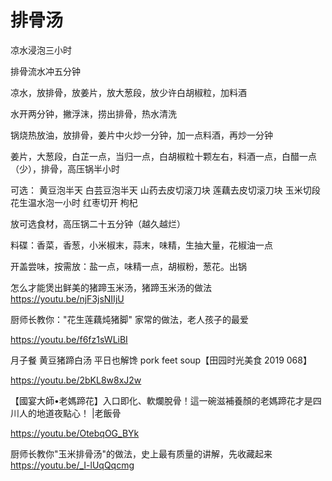 # 排骨汤

凉水浸泡三小时

排骨流水冲五分钟

凉水，放排骨，放姜片，放大葱段，放少许白胡椒粒，加料酒

水开两分钟，撇浮沫，捞出排骨，热水清洗

锅烧热放油，放排骨，姜片中火炒一分钟，加一点料酒，再炒一分钟

姜片，大葱段，白芷一点，当归一点，白胡椒粒十颗左右，料酒一点，白醋一点（少），排骨，高压锅半小时

可选：
黄豆泡半天
白芸豆泡半天
山药去皮切滚刀块
莲藕去皮切滚刀块
玉米切段
花生温水泡一小时
红枣切开
枸杞

放可选食材，高压锅二十五分钟（越久越烂）

料碟：香菜，香葱，小米椒末，蒜末，味精，生抽大量，花椒油一点

开盖尝味，按需放：盐一点，味精一点，胡椒粉，葱花。出锅

怎么才能煲出鲜美的猪蹄玉米汤，猪蹄玉米汤的做法
https://youtu.be/njF3jsNIIjU

厨师长教你："花生莲藕炖猪脚" 家常的做法，老人孩子的最爱

https://youtu.be/f6fz1sWLiBI

月子餐 黄豆猪蹄白汤 平日也解馋 pork feet soup【田园时光美食 2019 068】

https://youtu.be/2bKL8w8xJ2w

【國宴大師•老媽蹄花】入口即化、軟爛脫骨！這一碗滋補養顏的老媽蹄花才是四川人的地道夜點心！ |老飯骨

https://youtu.be/OtebqOG_BYk

厨师长教你"玉米排骨汤"的做法，史上最有质量的讲解，先收藏起来
https://youtu.be/_I-lUqQqcmg
